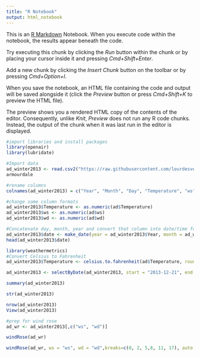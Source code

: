 ```yaml
---
title: "R Notebook"
output: html_notebook
---
```


This is an [R Markdown](http://rmarkdown.rstudio.com) Notebook. When you execute code within the notebook, the results appear beneath the code. 

Try executing this chunk by clicking the *Run* button within the chunk or by placing your cursor inside it and pressing *Cmd+Shift+Enter*. 

Add a new chunk by clicking the *Insert Chunk* button on the toolbar or by pressing *Cmd+Option+I*.

When you save the notebook, an HTML file containing the code and output will be saved alongside it (click the *Preview* button or press *Cmd+Shift+K* to preview the HTML file). 

The preview shows you a rendered HTML copy of the contents of the editor. Consequently, unlike *Knit*, *Preview* does not run any R code chunks. Instead, the output of the chunk when it was last run in the editor is displayed.
```r
#import libraries and install packages
library(openair)
library(lubridate)
```

```r
#Import data
ad_winter2013 <- read.csv2("https://raw.githubusercontent.com/lourdesvera/Community_Air_Montoring/master/Wind_Analyses/Armourdale_10yrs.csv", header = TRUE, sep = ",", stringsAsFactors = FALSE )
armourdale
```

```r
#rename columns
colnames(ad_winter2013) = c("Year", "Month", "Day", "Temperature", "ws", "wd")
```

```r
#change some column formats
ad_winter2013$Temperature <- as.numeric(ad$Temperature)
ad_winter2013$ws <- as.numeric(ad$ws)
ad_winter2013$wd <- as.numeric(ad$wd)
```

```r
#Concatenate day, month, year and convert that column into date/time format
ad_winter2013$date <- make_date(year = ad_winter2013$Year, month = ad_winter2013$Month , day = ad_winter2013$Day)
head(ad_winter2013$date)
```

```r
library(weathermetrics)
#Convert Celsius to Fahrenheit
ad_winter2013$Temperature <- celsius.to.fahrenheit(ad$Temperature, round = 2)
```

```r
ad_winter2013 <- selectByDate(ad_winter2013, start = "2013-12-21", end = "2014-03-19")
```


```r
summary(ad_winter2013)
```

```r
str(ad_winter2013)
```

```r
nrow(ad_winter2013)
View(ad_winter2013)
```

```r
#prep for wind rose
ad_wr <- ad_winter2013[,c("ws", "wd")]
```

```r
windRose(ad_wr)
```

```r
windRose(ad_wr, ws = "ws", wd = "wd",breaks=c(0, 2, 5,8, 11, 17), auto.text=FALSE, paddle=FALSE, annotate=FALSE, grid.line=5, key = list(labels = c(">0-2", ">2-5", ">5-8", ">8-11", ">11-17")), key.footer = "Winter 2013 Wind Speed Plot in Armourdale, KS (m/s)", key.position = "bottom",par.settings=list(axis.line=list(col="lightgray")), col = c("#4f4f4f", "#0a7cb9", "#f9be00", "#ff7f2f", "#d7153a"))
```